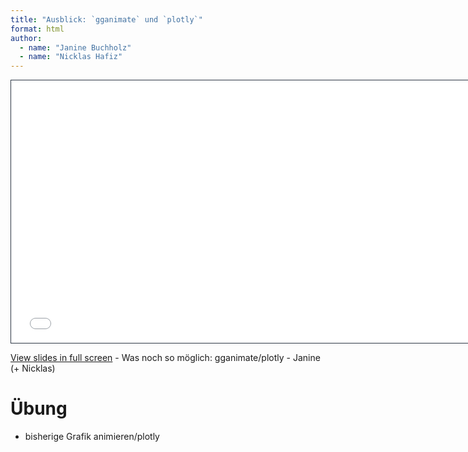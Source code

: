 ```yaml
---
title: "Ausblick: `gganimate` und `plotly`"
format: html
author: 
  - name: "Janine Buchholz"
  - name: "Nicklas Hafiz"
---
```





```{=html}
<iframe class="slide-deck" src="slides.html" height="420" width="747" style="border: 1px solid #2e3846;"></iframe>
```

[View slides in full screen](slides.html)
- Was noch so möglich: gganimate/plotly - Janine (+ Nicklas)

# Übung
- bisherige Grafik animieren/plotly

